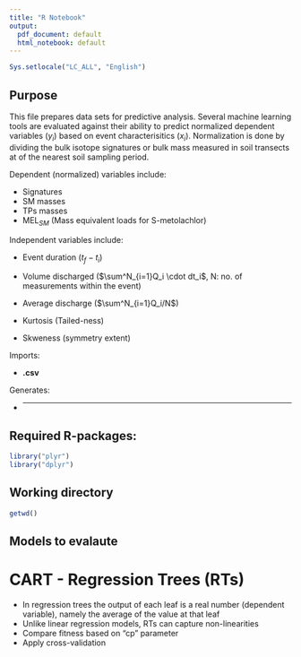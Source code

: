 ```yaml
---
title: "R Notebook"
output:
  pdf_document: default
  html_notebook: default
---
```


```r
Sys.setlocale("LC_ALL", "English")
```

## Purpose

This file prepares data sets for predictive analysis. Several machine learning tools are evaluated against their ability to predict normalized  dependent variables ($y_i$) based on event characterisitics ($x_i$). Normalization is done by dividing the bulk isotope signatures or bulk mass measured in soil transects at of the nearest soil sampling period.

Dependent (normalized) variables include:

- Signatures 
- SM masses 
- TPs masses
- MEL$_{SM}$ (Mass equivalent loads for S-metolachlor)


Independent variables include:

- Event duration ($t_f - t_i$)
- Volume discharged ($\sum^N_{i=1}Q_i \cdot dt_i$, N: no. of measurements within the event)
- Average discharge ($\sum^N_{i=1}Q_i/N$)

- Kurtosis (Tailed-ness)
- Skweness (symmetry extent)

Imports: 

- **.csv** 

Generates:

- ****

## Required R-packages:

```r

library("plyr")
library("dplyr")

```

## Working directory

```r

getwd()

```

## Models to evalaute

# CART - Regression Trees (RTs)

- In regression trees the output of each leaf is a real number (dependent variable), namely the average of the value at that leaf
- Unlike linear regression models, RTs can capture non-linearities
- Compare fitness based on "cp" parameter
- Apply cross-validation

